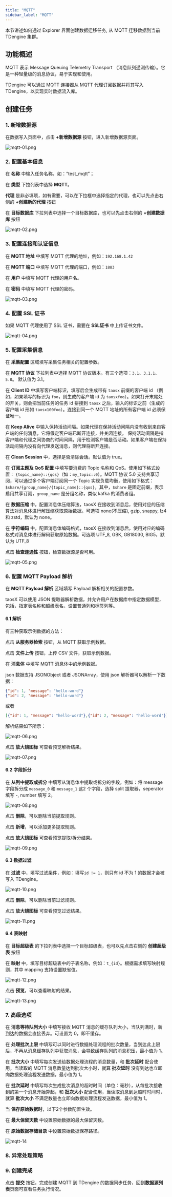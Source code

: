 ```yaml
---
title: "MQTT"
sidebar_label: "MQTT"
---
```


本节讲述如何通过 Explorer 界面创建数据迁移任务, 从 MQTT 迁移数据到当前 TDengine 集群。

## 功能概述

MQTT 表示 Message Queuing Telemetry Transport （消息队列遥测传输）。它是一种轻量级的消息协议，易于实现和使用。

TDengine 可以通过 MQTT 连接器从 MQTT 代理订阅数据并将其写入 TDengine，以实现实时数据流入库。

## 创建任务

### 1. 新增数据源

在数据写入页面中，点击 **+新增数据源** 按钮，进入新增数据源页面。

![mqtt-01.png](./mqtt-01.png)

### 2. 配置基本信息

在 **名称** 中输入任务名称，如：“test_mqtt”；

在 **类型** 下拉列表中选择 **MQTT**。

**代理** 是非必填项，如有需要，可以在下拉框中选择指定的代理，也可以先点击右侧的 **+创建新的代理** 按钮

在 **目标数据库** 下拉列表中选择一个目标数据库，也可以先点击右侧的 **+创建数据库** 按钮

![mqtt-02.png](./mqtt-02.png)

### 3. 配置连接和认证信息

在 **MQTT 地址** 中填写 MQTT 代理的地址，例如：`192.168.1.42`

在 **MQTT 端口** 中填写 MQTT 代理的端口，例如：`1883`

在 **用户** 中填写 MQTT 代理的用户名。

在 **密码** 中填写 MQTT 代理的密码。


![mqtt-03.png](./mqtt-03.png)

### 4. 配置 SSL 证书

如果 MQTT 代理使用了 SSL 证书，需要在 **SSL证书** 中上传证书文件。

![mqtt-04.png](./mqtt-04.png)

### 5. 配置采集信息

在 **采集配置** 区域填写采集任务相关的配置参数。

在 **MQTT 协议** 下拉列表中选择 MQTT 协议版本。有三个选项：`3.1`、`3.1.1`、`5.0`。 默认值为 3.1。

在 **Client ID** 中填写客户端标识，填写后会生成带有 `taosx` 前缀的客户端 id （例如，如果填写的标识为 `foo`，则生成的客户端 id 为 `taosxfoo`）。如果打开末尾处的开关，则会把当前任务的任务 id 拼接到 `taosx` 之后，输入的标识之前（生成的客户端 id 形如 `taosx100foo`）。连接到同一个 MQTT 地址的所有客户端 id 必须保证唯一。

在 **Keep Alive** 中输入保持活动间隔。如果代理在保持活动间隔内没有收到来自客户端的任何消息，它将假定客户端已断开连接，并关闭连接。
保持活动间隔是指客户端和代理之间协商的时间间隔，用于检测客户端是否活动。如果客户端在保持活动间隔内没有向代理发送消息，则代理将断开连接。

在 **Clean Session** 中，选择是否清除会话。默认值为 true。

在 **订阅主题及 QoS 配置** 中填写要消费的 Topic 名称和 QoS。使用如下格式设置： `{topic_name}::{qos}`（如：`my_topic::0`）。MQTT 协议 5.0 支持共享订阅，可以通过多个客户端订阅同一个 Topic 实现负载均衡，使用如下格式： `$share/{group_name}/{topic_name}::{qos}`，其中，`$share` 是固定前缀，表示启用共享订阅，`group_name` 是分组名称，类似 kafka 的消费者组。

在 **数据压缩** 中，配置消息体压缩算法，taosX 在接收到消息后，使用对应的压缩算法对消息体进行解压缩获取原始数据。可选项 none(不压缩), gzip, snappy, lz4 和 zstd，默认为 none。

在 **字符编码** 中，配置消息体编码格式，taosX 在接收到消息后，使用对应的编码格式对消息体进行解码获取原始数据。可选项 UTF_8, GBK, GB18030, BIG5，默认为 UTF_8

点击 **检查连通性** 按钮，检查数据源是否可用。

![mqtt-05.png](./mqtt-05.png)

### 6. 配置 MQTT Payload 解析

在 **MQTT Payload 解析** 区域填写 Payload 解析相关的配置参数。

taosX 可以使用 JSON 提取器解析数据，并允许用户在数据库中指定数据模型，包括，指定表名称和超级表名，设置普通列和标签列等。

#### 6.1 解析

有三种获取示例数据的方法：

点击 **从服务器检索** 按钮，从 MQTT 获取示例数据。

点击 **文件上传** 按钮，上传 CSV 文件，获取示例数据。

在 **消息体** 中填写 MQTT 消息体中的示例数据。

json 数据支持 JSONObject 或者 JSONArray，使用 json 解析器可以解析一下数据：

``` json
{"id": 1, "message": "hello-word"}
{"id": 2, "message": "hello-word"}
```

或者

``` json
[{"id": 1, "message": "hello-word"},{"id": 2, "message": "hello-word"}]
```

解析结果如下所示：

![mqtt-06.png](./mqtt-06.png)

点击 **放大镜图标**  可查看预览解析结果。

![mqtt-07.png](./mqtt-07.png)

#### 6.2 字段拆分

在 **从列中提取或拆分** 中填写从消息体中提取或拆分的字段，例如：将 message 字段拆分成 `message_0` 和 `message_1` 这2 个字段，选择 split 提取器，seperator 填写 -, number 填写 2。

![mqtt-08.png](./mqtt-08.png)

点击 **删除**，可以删除当前提取规则。

点击 **新增**，可以添加更多提取规则。

点击 **放大镜图标** 可查看预览提取/拆分结果。

![mqtt-09.png](./mqtt-09.png)

#### 6.3 数据过滤

在 **过滤** 中，填写过滤条件，例如：填写`id != 1`，则只有 id 不为 1 的数据才会被写入 TDengine。

![mqtt-10.png](./mqtt-10.png)

点击 **删除**，可以删除当前过滤规则。

点击 **放大镜图标** 可查看预览过滤结果。

![mqtt-11.png](./mqtt-11.png)

#### 6.4 表映射

在 **目标超级表** 的下拉列表中选择一个目标超级表，也可以先点击右侧的 **创建超级表** 按钮

在 **映射** 中，填写目标超级表中的子表名称，例如：`t_{id}`。根据需求填写映射规则，其中 mapping 支持设置缺省值。

![mqtt-12.png](./mqtt-12.png)

点击 **预览**，可以查看映射的结果。

![mqtt-13.png](./mqtt-13.png)

### 7. 高级选项

在 **消息等待队列大小** 中填写接收 MQTT 消息的缓存队列大小，当队列满时，新到达的数据会直接丢弃。可设置为 0，即不缓存。

在 **处理批次上限** 中填写可以同时进行数据处理流程的批次数量，当到达此上限后，不再从消息缓存队列中获取消息，会导致缓存队列的消息积压，最小值为 1。

在 **批次大小** 中填写每次发送给数据处理流程的消息数量，和 **批次延时** 配合使用，当读取的 MQTT 消息数量达到批次大小时，就算 **批次延时** 没有到达也立即向数据处理流程发送数据，最小值为 1。

在 **批次延时** 中填写每次生成批次消息的超时时间（单位：毫秒），从每批次接收到的第一个消息开始算起，和 **批次大小** 配合使用，当读取消息到达超时时间时，就算 **批次大小** 不满足数量也立即向数据处理流程发送数据，最小值为 1。

当 **保存原始数据时**，以下2个参数配置生效。

在 **最大保留天数** 中设置原始数据的最大保留天数。

在 **原始数据存储目录** 中设置原始数据保存路径。

![mqtt-14](./mqtt-14.png)

### 8. 异常处理策略


<Contributing />

### 9. 创建完成

点击 **提交** 按钮，完成创建 MQTT 到 TDengine 的数据同步任务，回到**数据源列表**页面可查看任务执行情况。
